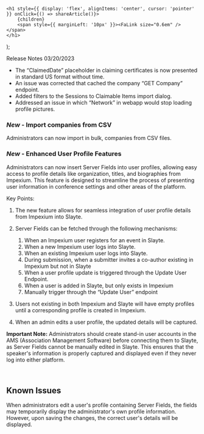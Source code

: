 

    <h1 style={{ display: 'flex', alignItems: 'center', cursor: 'pointer' }} onClick={() => shareArticle()}>
        {children} 
        <span style={{ marginLeft: '10px' }}><FaLink size="0.6em" /></span>
    </h1>
);

<ToastContainer />

<ClickableTitle>Release Notes 03/20/2023</ClickableTitle>




* The “ClaimedDate” placeholder in claiming certificates is now presented in standard US format without time.
* An issue was corrected that cached the company “GET Company” endpoint.
* Added filters to the Sessions to Claimable Items import dialog.
* Addressed an issue in which “Network” in webapp would stop loading profile pictures.


### ***New*** - Import companies from CSV


Administrators can now import in bulk, companies from CSV files.


### ***New*** - Enhanced User Profile Features


Administrators can now insert Server Fields into user profiles, allowing easy access to profile details like organization, titles, and biographies from Impexium. This feature is designed to streamline the process of presenting user information in conference settings and other areas of the platform.


Key Points:


1. The new feature allows for seamless integration of user profile details from Impexium into Slayte.
2. Server Fields can be fetched through the following mechanisms:


	1. When an Impexium user registers for an event in Slayte.
	2. When a new Impexium user logs into Slayte.
	3. When an existing Impexium user logs into Slayte.
	4. During submission, when a submitter invites a co-author existing in Impexium but not in Slayte
	5. When a user profile update is triggered through the Update User Endpoint.
	6. When a user is added in Slayte, but only exists in Impexium
	7. Manually trigger through the “Update User” endpoint
3. Users not existing in both Impexium and Slayte will have empty profiles until a corresponding profile is created in Impexium.
4. When an admin edits a user profile, the updated details will be captured.


**Important Note:** Administrators should create stand-in user accounts in the AMS (Association Management Software) before connecting them to Slayte, as Server Fields cannot be manually edited in Slayte. This ensures that the speaker's information is properly captured and displayed even if they never log into either platform.


 


## Known Issues


When administrators edit a user's profile containing Server Fields, the fields may temporarily display the administrator's own profile information. However, upon saving the changes, the correct user's details will be displayed.



